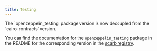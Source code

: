 ```yaml
---
title: Testing
---
```


<Callout type='info'>
The `openzeppelin_testing` package version is now decoupled from the `cairo-contracts` version.
</Callout>

You can find the documentation for the `openzeppelin_testing` package in the README for the corresponding version in the
[scarb registry](https://scarbs.xyz/packages/openzeppelin_testing).
